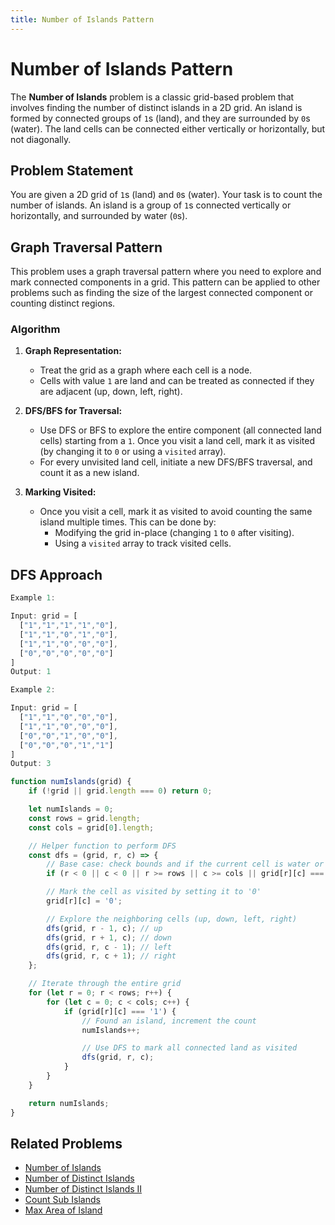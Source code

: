 ```yaml
---
title: Number of Islands Pattern
---
```


# Number of Islands Pattern

The **Number of Islands** problem is a classic grid-based problem that involves finding the number of distinct islands in a 2D grid. An island is formed by connected groups of `1`s (land), and they are surrounded by `0`s (water). The land cells can be connected either vertically or horizontally, but not diagonally.

## Problem Statement

You are given a 2D grid of `1`s (land) and `0`s (water). Your task is to count the number of islands. An island is a group of `1`s connected vertically or horizontally, and surrounded by water (`0`s).

## Graph Traversal Pattern

This problem uses a graph traversal pattern where you need to explore and mark connected components in a grid. This pattern can be applied to other problems such as finding the size of the largest connected component or counting distinct regions.

### Algorithm

1. **Graph Representation:**
   - Treat the grid as a graph where each cell is a node.
   - Cells with value `1` are land and can be treated as connected if they are adjacent (up, down, left, right).

2. **DFS/BFS for Traversal:**
   - Use DFS or BFS to explore the entire component (all connected land cells) starting from a `1`. Once you visit a land cell, mark it as visited (by changing it to `0` or using a `visited` array).
   - For every unvisited land cell, initiate a new DFS/BFS traversal, and count it as a new island.

3. **Marking Visited:**
   - Once you visit a cell, mark it as visited to avoid counting the same island multiple times. This can be done by:
     - Modifying the grid in-place (changing `1` to `0` after visiting).
     - Using a `visited` array to track visited cells.

## DFS Approach

```Javascript
Example 1:

Input: grid = [
  ["1","1","1","1","0"],
  ["1","1","0","1","0"],
  ["1","1","0","0","0"],
  ["0","0","0","0","0"]
]
Output: 1

Example 2:

Input: grid = [
  ["1","1","0","0","0"],
  ["1","1","0","0","0"],
  ["0","0","1","0","0"],
  ["0","0","0","1","1"]
]
Output: 3
```

```Javascript
function numIslands(grid) {
    if (!grid || grid.length === 0) return 0;

    let numIslands = 0;
    const rows = grid.length;
    const cols = grid[0].length;

    // Helper function to perform DFS
    const dfs = (grid, r, c) => {
        // Base case: check bounds and if the current cell is water or already visited
        if (r < 0 || c < 0 || r >= rows || c >= cols || grid[r][c] === '0') return;

        // Mark the cell as visited by setting it to '0'
        grid[r][c] = '0';

        // Explore the neighboring cells (up, down, left, right)
        dfs(grid, r - 1, c); // up
        dfs(grid, r + 1, c); // down
        dfs(grid, r, c - 1); // left
        dfs(grid, r, c + 1); // right
    };

    // Iterate through the entire grid
    for (let r = 0; r < rows; r++) {
        for (let c = 0; c < cols; c++) {
            if (grid[r][c] === '1') {
                // Found an island, increment the count
                numIslands++;

                // Use DFS to mark all connected land as visited
                dfs(grid, r, c);
            }
        }
    }

    return numIslands;
}
```

## Related Problems

- [Number of Islands](https://leetcode.com/problems/number-of-islands/)
- [Number of Distinct Islands](https://leetcode.com/problems/number-of-distinct-islands/description/)
- [Number of Distinct Islands II](https://leetcode.com/problems/number-of-distinct-islands-ii/)
- [Count Sub Islands](https://leetcode.com/problems/count-sub-islands/)
- [Max Area of Island](https://leetcode.com/problems/max-area-of-island/)
